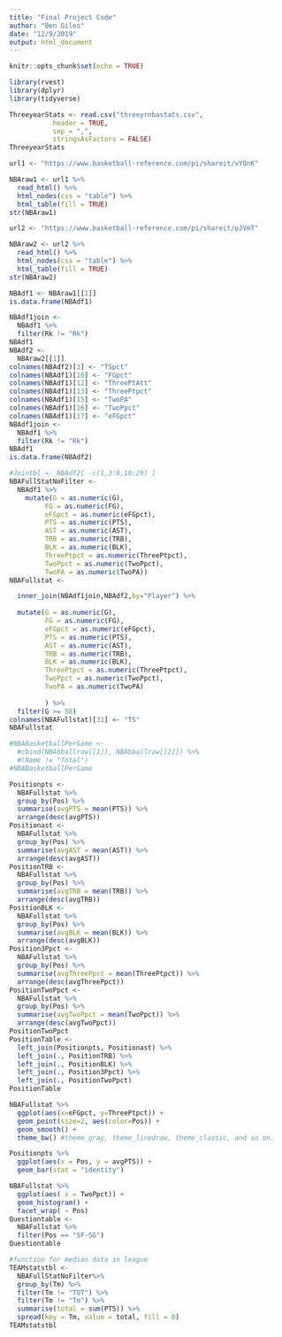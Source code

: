```yaml
---
title: "Final Project Code"
author: "Ben Giles"
date: "12/9/2019"
output: html_document
---
```


```r
knitr::opts_chunk$set(echo = TRUE)
```

```r
library(rvest)
library(dplyr)
library(tidyverse)
```
```r
ThreeyearStats <- read.csv("threeyrnbastats.csv",
           header = TRUE,
           sep = ",",
           stringsAsFactors = FALSE)
ThreeyearStats
```

```r
url1 <- "https://www.basketball-reference.com/pi/shareit/vYOnK"

NBAraw1 <- url1 %>%
  read_html() %>%
  html_nodes(css = "table") %>%
  html_table(fill = TRUE)
str(NBAraw1)

url2 <- "https://www.basketball-reference.com/pi/shareit/pJVmT"

NBAraw2 <- url2 %>%
  read_html() %>%
  html_nodes(css = "table") %>%
  html_table(fill = TRUE)
str(NBAraw2)

```
```r
NBAdf1 <- NBAraw1[[1]]
is.data.frame(NBAdf1)

NBAdf1join <-
  NBAdf1 %>%
  filter(Rk != "Rk")
NBAdf1
NBAdf2 <- 
  NBAraw2[[1]]
colnames(NBAdf2)[3] <- "TSpct"
colnames(NBAdf1)[10] <- "FGpct"
colnames(NBAdf1)[12] <- "ThreePtAtt"
colnames(NBAdf1)[13] <- "ThreePtpct"
colnames(NBAdf1)[15] <- "TwoPA"
colnames(NBAdf1)[16] <- "TwoPpct"
colnames(NBAdf1)[17] <- "eFGpct"
NBAdf1join <-
  NBAdf1 %>%
  filter(Rk != "Rk")
NBAdf1
is.data.frame(NBAdf2)

#Jointbl <- NBAdf2[ -c(1,3:8,10:29) ]
NBAFullStatNoFilter <-
  NBAdf1 %>%
    mutate(G = as.numeric(G),
         FG = as.numeric(FG),
         eFGpct = as.numeric(eFGpct),
         PTS = as.numeric(PTS),
         AST = as.numeric(AST),
         TRB = as.numeric(TRB),
         BLK = as.numeric(BLK),
         ThreePtpct = as.numeric(ThreePtpct),
         TwoPpct = as.numeric(TwoPpct),
         TwoPA = as.numeric(TwoPA))
NBAFullstat <-

  inner_join(NBAdf1join,NBAdf2,by="Player") %>%
  
  mutate(G = as.numeric(G),
         FG = as.numeric(FG),
         eFGpct = as.numeric(eFGpct),
         PTS = as.numeric(PTS),
         AST = as.numeric(AST),
         TRB = as.numeric(TRB),
         BLK = as.numeric(BLK),
         ThreePtpct = as.numeric(ThreePtpct),
         TwoPpct = as.numeric(TwoPpct),
         TwoPA = as.numeric(TwoPA)
         
         ) %>%
  filter(G >= 58) 
colnames(NBAFullstat)[31] <- "TS"
NBAFullstat

#NBABasketballPerGame <- 
  #cbind(NBAbballraw[[1]], NBAbballraw[[2]]) %>%
  #(Name != "Total")
#NBABasketballPerGame


```

```r
Positionpts <-
  NBAFullstat %>%
  group_by(Pos) %>%
  summarise(avgPTS = mean(PTS)) %>%
  arrange(desc(avgPTS))
Positionast <-
  NBAFullstat %>%
  group_by(Pos) %>%
  summarise(avgAST = mean(AST)) %>%
  arrange(desc(avgAST))
PositionTRB <-
  NBAFullstat %>%
  group_by(Pos) %>%
  summarise(avgTRB = mean(TRB)) %>%
  arrange(desc(avgTRB))
PositionBLK <-
  NBAFullstat %>%
  group_by(Pos) %>%
  summarise(avgBLK = mean(BLK)) %>%
  arrange(desc(avgBLK))
Position3Ppct <-
  NBAFullstat %>%
  group_by(Pos) %>%
  summarise(avgThreePpct = mean(ThreePtpct)) %>%
  arrange(desc(avgThreePpct))
PositionTwoPpct <-
  NBAFullstat %>%
  group_by(Pos) %>%
  summarise(avgTwoPpct = mean(TwoPpct)) %>%
  arrange(desc(avgTwoPpct))
PositionTwoPpct
PositionTable <-
  left_join(Positionpts, Positionast) %>%
  left_join(., PositionTRB) %>%
  left_join(., PositionBLK) %>%
  left_join(., Position3Ppct) %>%
  left_join(., PositionTwoPpct)
PositionTable

NBAFullstat %>%
  ggplot(aes(x=eFGpct, y=ThreePtpct)) +
  geom_point(size=2, aes(color=Pos)) +
  geom_smooth() +
  theme_bw() #theme_gray, theme_linedraw, theme_classic, and so on. 
```
```r
Positionpts %>%
  ggplot(aes(x = Pos, y = avgPTS)) +
  geom_bar(stat = "identity")

NBAFullstat %>%
  ggplot(aes( x = TwoPpct)) +
  geom_histogram() +
  facet_wrap( ~ Pos)
Questiontable <-
  NBAFullstat %>%
  filter(Pos == "SF-SG")
Questiontable
```

```r
#function for median data in league
TEAMstatstbl <-
  NBAFullStatNoFilter%>%
  group_by(Tm) %>%
  filter(Tm != "TOT") %>%
  filter(Tm != "Tm") %>%
  summarise(total = sum(PTS)) %>%
  spread(key = Tm, value = total, fill = 0)
TEAMstatstbl


```
